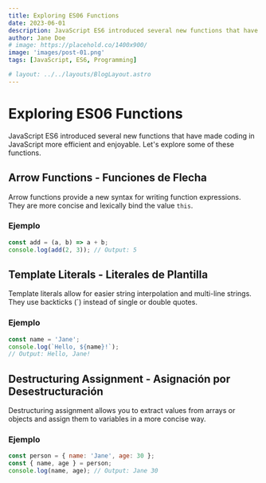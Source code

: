 ```yaml
---
title: Exploring ES06 Functions
date: 2023-06-01
description: JavaScript ES6 introduced several new functions that have made coding in JavaScript more efficient and enjoyable. Let's explore some of these functions.
author: Jane Doe
# image: https://placehold.co/1400x900/
image: 'images/post-01.png'
tags: [JavaScript, ES6, Programming]

# layout: ../../layouts/BlogLayout.astro
---
```


# Exploring ES06 Functions

JavaScript ES6 introduced several new functions that have made coding in JavaScript more efficient and enjoyable. Let's explore some of these functions.

## Arrow Functions - Funciones de Flecha

Arrow functions provide a new syntax for writing function expressions. They are more concise and lexically bind the value `this`.

### Ejemplo

```javascript
const add = (a, b) => a + b;
console.log(add(2, 3)); // Output: 5
```

## Template Literals - Literales de Plantilla

Template literals allow for easier string interpolation and multi-line strings. They use backticks (\`) instead of single or double quotes.

### Ejemplo

```javascript
const name = 'Jane';
console.log(`Hello, ${name}!`);
// Output: Hello, Jane!
```

## Destructuring Assignment - Asignación por Desestructuración

Destructuring assignment allows you to extract values from arrays or objects and assign them to variables in a more concise way.

### Ejemplo

```javascript
const person = { name: 'Jane', age: 30 };
const { name, age } = person;
console.log(name, age); // Output: Jane 30
```
